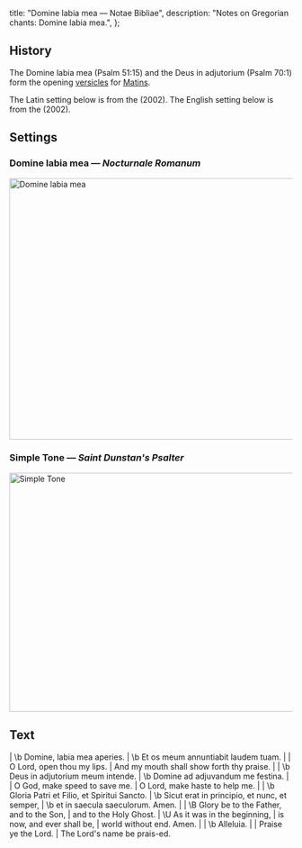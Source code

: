   title: "Domine labia mea — Notae Bibliae",
  description: "Notes on Gregorian chants: Domine labia mea.",
};

<Initial text="Domine labia mea" />

## History

The Domine labia mea (Psalm 51:15) and the Deus in adjutorium (Psalm 70:1) form the opening [versicles](/glossary/liturgical-terms#versicle) for [Matins](/glossary/liturgical-terms#matins).

The Latin setting below is from the *<Definition lang="latin" anchor="nocturnale-romanum" text="Nocturnale Romanum" />* (2002). The English setting below is from the *<Definition lang="english" anchor="saint-dunstans-psalter" text="Saint Dunstan's Psalter" />* (2002).

## Settings

### Domine labia mea — *Nocturnale Romanum*

<Image
  src="/chants/domine-labia-mea.svg"
  alt="Domine labia mea"
  width="600"
  height="464"
/>

### Simple Tone — *Saint Dunstan's Psalter*

<Image
  src="/chants/domine-labia-mea-sarum.svg"
  alt="Simple Tone"
  width="600"
  height="424"
/>

## Text

<Poetry>
|  \b Domine, labia mea aperies.
|  \b Et os meum annuntiabit laudem tuam.
|
|  O Lord, open thou my lips.
|  And my mouth shall show forth thy praise.
|
|  \b Deus in adjutorium meum intende.
|  \b Domine ad adjuvandum me festina.
|
|  O God, make speed to save me.
|  O Lord, make haste to help me.
|
|  \b Gloria Patri et Filio, et Spiritui Sancto.
|  \b Sicut erat in principio, et nunc, et semper,
|  \b et in saecula saeculorum. Amen.
|
|  \B Glory be to the Father, and to the Son,
|  and to the Holy Ghost.
|  \U As it was in the beginning,
|  is now, and ever shall be,
|  world without end. Amen.
|
|  \b Alleluia.
|
|  Praise ye the Lord.
|  The Lord's name be prais-ed.
</Poetry>
